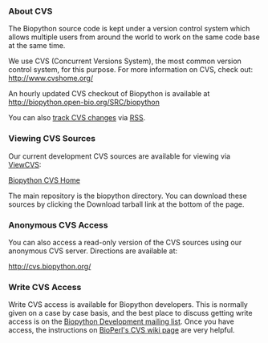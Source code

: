 === About CVS ===

The Biopython source code is kept under a version control system which allows multiple users from around the world to work on the same code base at the same time.

We use CVS (Concurrent Versions System), the most common version control system, for this purpose. For more information on CVS, check out:
[http://www.cvshome.org/ http://www.cvshome.org/]

An hourly updated CVS checkout of Biopython is available at http://biopython.open-bio.org/SRC/biopython

You can also [[Tracking CVS commits|track CVS changes]] via [[wp:RSS (file format)|RSS]].

=== Viewing CVS Sources ===

Our current development CVS sources are available for viewing via [http://viewcvs.sourceforge.net/ ViewCVS]:

[http://cvs.biopython.org/cgi-bin/viewcvs/viewcvs.cgi/?cvsroot=biopython Biopython CVS Home]

The main repository is the biopython directory. You can download these sources by clicking the Download tarball link at the bottom of the page.

=== Anonymous CVS Access ===

You can also access a read-only version of the CVS sources using our anonymous CVS server. Directions are available at:

[http://cvs.biopython.org/ http://cvs.biopython.org/]

=== Write CVS Access ===

Write CVS access is available for Biopython developers. This is normally given on a case by case basis, and the best place to discuss getting write access is on the [mailto:biopython-dev@biopython.org Biopython Development mailing list].  Once you have access, the instructions on [http://www.bioperl.org/wiki/Using_CVS BioPerl's CVS wiki page] are very helpful.